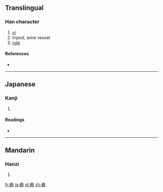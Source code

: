 {{also|彝}}
==Translingual==

===Han character===
{{Han char|rn=58|rad=彐|as=13|sn=16|four=|canj=女一火竹廿 (VMFHT)}}

# [[yi]]
# tripod, wine vessel
# [[rule]]

====References====
* {{Han ref|kx=0362.251|hdz=20962.150|uh=5F5C|ud=24412}}

----

==Japanese==

===Kanji===
{{ja-kanji|grade=|rs=彐13}}

# {{defn|lang=ja|sort=彐13}}

====Readings====
* {{ja-readings|on=[[い]] (i)|kun=[[つね]] (tsune)}}

----

==Mandarin==

===Hanzi===
{{cmn-hanzi|pin=[[yí]] ([[yi2]])|wg=i<sup>2</sup>}}

# {{defn|lang=cmn|sort=彐13}}

[[fr:彜]]
[[ja:彜]]
[[pl:彜]]
[[zh:彜]]